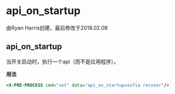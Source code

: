 # api_on_startup 

由Ryan Harris创建，最后修改于2018.02.08

## api_on_startup

当开关启动时，执行一个api（而不是应用程序）。

**用法**

```xml
<X-PRE-PROCESS cmd="set" data="api_on_startup=sofia recover"/>
```